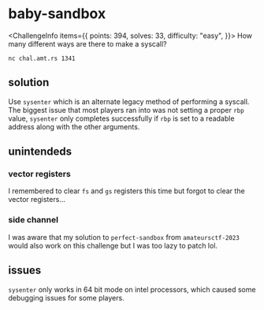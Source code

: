 
# baby-sandbox

<ChallengeInfo items={{
    points: 394,
    solves: 33,
    difficulty: "easy",
}}>
How many different ways are there to make a syscall?

`nc chal.amt.rs 1341`
</ChallengeInfo>

## solution

Use `sysenter` which is an alternate legacy method of performing a syscall. The biggest issue that most players ran into was not setting a proper `rbp` value, `sysenter` only completes successfully if `rbp` is set to a readable address along with the other arguments.

## unintendeds

### vector registers
I remembered to clear `fs` and `gs` registers this time but forgot to clear the vector registers...

### side channel
I was aware that my solution to `perfect-sandbox` from `amateursctf-2023` would also work on this challenge but I was too lazy to patch lol.

## issues

`sysenter` only works in 64 bit mode on intel processors, which caused some debugging issues for some players.